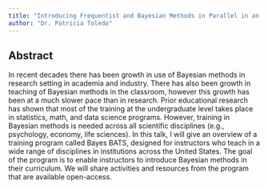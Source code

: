 ```yaml
---
title: "Introducing Frequentist and Bayesian Methods in Parallel in an Undergraduate Economics Statistics Course"
author: "Dr. Patricia Toledo"
---
```


## Abstract

In recent decades there has been growth in use of Bayesian methods in research setting in academia and industry. There has also been growth in teaching of Bayesian methods in the classroom, however this growth has been at a much slower pace than in research. Prior educational research has shown that most of the training at the undergraduate level takes place in statistics, math, and data science programs. However, training in Bayesian methods is needed across all scientific disciplines (e.g., psychology, economy, life sciences). In this talk, I will give an overview of a training program called Bayes BATS, designed for instructors who teach in a wide range of disciplines in institutions across the United States. The goal of the program is to enable instructors to introduce Bayesian methods in their curriculum. We will share activities and resources from the program that are available open-access. 
